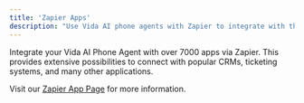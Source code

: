 ```yaml
---
title: 'Zapier Apps'
description: "Use Vida AI phone agents with Zapier to integrate with thousands of apps!"
---
```


Integrate your Vida AI Phone Agent with over 7000 apps via Zapier. This provides extensive possibilities to connect with popular CRMs, ticketing systems, and many other applications.

<div id="zapier-container" class="zapier-container"></div>

Visit our [Zapier App Page](https://zapier.com/apps/vida/integrations) for more information.
